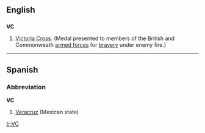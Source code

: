 ==English==

==={{initialism}}===
'''VC'''

# [[Victoria Cross]]. (Medal presented to members of the British and Commonweath [[armed forces]] for [[bravery]] under enemy fire.)

----

==Spanish==

===Abbreviation===
'''VC'''

# [[Veracruz]] (Mexican state)

[[tr:VC]]